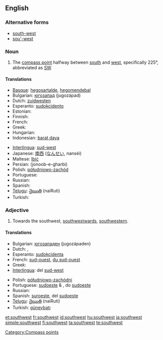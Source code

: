{{wikipedia|dab=Southwest}}
==English==

===Alternative forms===
* [[south-west]]
* [[sou'-west]]

===Noun===
{{en-noun|-}}

# The [[compass point]] halfway between [[south]] and [[west]], specifically 225°, abbreviated as [[SW]].

====Translations====
{{trans-top|compass point}}
* [[Basque]]: [[hegosartalde]], [[hegomendebal]]
* Bulgarian: [[югозапад]] (jugozápad) {{m}}
* Dutch: [[zuidwesten]] {{n}}
* Esperanto: [[sudokcidento]]
* Estonian: {{t-|et|edel}}
* Finnish: {{t+|fi|lounas}}
* French: {{t+|fr|sud-ouest|m}}
* Greek: {{t+|el|νοτιοδυτικά|tr=notiodytiká|sc=Grek}}
* Hungarian: {{t-|hu|délnyugat}}
* Indonesian: [[barat daya]]
{{trans-mid}}
* [[Interlingua]]: [[sud-west]]
* Japanese: [[南西]] ([[なんせい]], nanséi)
* Maltese: [[lbiċ]]
* Persian: {{fa-Arab|[[جنوب غربی]]}} (jonoob-e-gharbi)
* Polish: [[półudniowo-zachód]]
* Portuguese: {{t+|pt|sudoeste|m}}
* Russian: {{t+|ru|юго-запад|m|tr=jugo-západ|sc=Cyrl}}
* Spanish: {{t-|es|suroeste|m}}
* [[Telugu]]: [[నైఋతి]] (naiRuti)
* Turkish: {{t+|tr|güneybatı}}
{{trans-bottom}}

===Adjective===
{{en-adj}}

# Towards the southwest, [[southwestward]]s, [[southwestern]].

====Translations====
{{trans-top|towards the southwest}}
* Bulgarian: [[югозападен]] (jugozápaden) {{m}}
* Dutch: {{t+|nl|zuidwest}}, {{t+|nl|zuidwestelijk}}
* Esperanto: [[sudokcidenta]]
* French: [[sud-ouest]], [[du sud-ouest]]
* Greek: {{t+|el|νοτιοδυτικός|tr=notiodytikós|sc=Grek}}
* [[Interlingua]]: del [[sud-west]]
{{trans-mid}}
* Polish: [[półudniowo-zachódni]]
* Portuguese: [[sudoeste]] {{m}} & {{f}}, do [[sudoeste]]
* Russian: {{t+|ru|юго-западный|tr=jugo-západnyj|sc=Cyrl}}
* Spanish: [[suroeste]], del [[sudoeste]]
* [[Telugu]]: [[నైఋతి]] (naiRuti)
* Turkish: [[güneybatı]]
{{trans-bottom}}

[[Category:Compass points]]

[[et:southwest]]
[[fr:southwest]]
[[id:southwest]]
[[hu:southwest]]
[[ja:southwest]]
[[simple:southwest]]
[[fi:southwest]]
[[ta:southwest]]
[[te:southwest]]